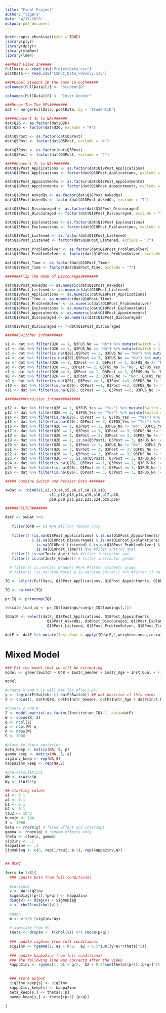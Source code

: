 ```yaml
---
title: "Final Project"
author: "Tigers"
date: "4/17/2020"
output: pdf_document
---
```


```r
knitr::opts_chunk$set(echo = TRUE)
library(plyr)
library(dplyr)
library(mlmRev)
library(lme4)
```

```r

###Read Files In#####
FullData <- read.csv("ProjectData.csv")   
postData <- read.csv("CSPCC_Data_FUSonly.csv")

####Label Student ID the same in both#####
colnames(FullData)[3] <- "StudentID"

colnames(FullData)[6] <- "Instr_Gender"

###Merge The Two DFs########
dat <- merge(FullData, postData, by = 'StudentID')
```

```r
#####Convert 4s to NAs######
dat$Q26 <- as.factor(dat$Q26)
dat$Q26 <- factor(dat$Q26, exclude = "4")

dat$Q5Post <- as.factor(dat$Q5Post)
dat$Q5Post <- factor(dat$Q5Post, exclude = "4")

dat$Q3Post <- as.factor(dat$Q3Post)
dat$Q3Post <- factor(dat$Q3Post, exclude = "4")
```

```r

#####Convert 7s to NAs#######
dat$Q18Post_Applications <- as.factor(dat$Q18Post_Applications)
dat$Q18Post_Applications <- factor(dat$Q18Post_Applications, exclude = "7")

dat$Q18Post_Appointments <- as.factor(dat$Q18Post_Appointments)
dat$Q18Post_Appointments <- factor(dat$Q18Post_Appointments, exclude = "7")

dat$Q18Post_AskedQs <- as.factor(dat$Q18Post_AskedQs)
dat$Q18Post_AskedQs <- factor(dat$Q18Post_AskedQs, exclude = "7")

dat$Q18Post_Discouraged <- as.factor(dat$Q18Post_Discouraged)
dat$Q18Post_Discouraged <- factor(dat$Q18Post_Discouraged, exclude = "7")

dat$Q18Post_Explanations <- as.factor(dat$Q18Post_Explanations)
dat$Q18Post_Explanations <- factor(dat$Q18Post_Explanations, exclude = "7")

dat$Q18Post_Listened <- as.factor(dat$Q18Post_Listened)
dat$Q18Post_Listened <- factor(dat$Q18Post_Listened, exclude = "7")

dat$Q18Post_ProblemSolver <- as.factor(dat$Q18Post_ProblemSolver)
dat$Q18Post_ProblemSolver <- factor(dat$Q18Post_ProblemSolver, exclude = "7")

dat$Q18Post_Time <- as.factor(dat$Q18Post_Time)
dat$Q18Post_Time <- factor(dat$Q18Post_Time, exclude = "7")

#######Flip The Rank of Discouraged#######

dat$Q18Post_AskedQs <- as.numeric(dat$Q18Post_AskedQs)
dat$Q18Post_Listened <- as.numeric(dat$Q18Post_Listened)
dat$Q18Post_Applications <- as.numeric(dat$Q18Post_Applications)
dat$Q18Post_Time <- as.numeric(dat$Q18Post_Time)
dat$Q18Post_ProblemSolver <- as.numeric(dat$Q18Post_ProblemSolver)
dat$Q18Post_Explanations <- as.numeric(dat$Q18Post_Explanations)
dat$Q18Post_Appointments <- as.numeric(dat$Q18Post_Appointments)
dat$Q18Post_Discouraged <- as.numeric(dat$Q18Post_Discouraged)

dat$Q18Post_Discouraged <- 7-dat$Q18Post_Discouraged

```


```r

######Switcher Info#######

s1 <- dat %>% filter(Q26 == 1, Q3FUS_No == "No") %>% mutate(Switch = 1)
s2 <- dat %>% filter(Q26 == 3, Q3FUS_No == "No") %>% mutate(Switch = 1)
s3 <- dat %>% filter(is.na(Q26),Q5Post == 1, Q3FUS_No == "No") %>% mutate(Switch = 1)
s4 <- dat %>% filter(is.na(Q26),Q5Post == 3, Q3FUS_No == "No") %>% mutate(Switch = 1)
s5 <- dat %>% filter(Q26 == 1, Q3Post == 3, Q5Post == 1, Q3FUS_No != "No", Q3FUS_Yes != "Yes") %>% mutate(Switch = 1)
s6 <- dat %>% filter(Q26 ==1, Q3Post == 2, Q3FUS_No != "No", Q3FUS_Yes != "Yes") %>% mutate(Switch = 1)
s7 <- dat %>% filter(Q26 == 3, Q5Post == 1, Q3Post == 3, Q3FUS_No != "No", Q3FUS_Yes != "Yes") %>% mutate(Switch = 1)
s8 <- dat %>% filter(Q26 == 3, Q3Post == 2, Q3FUS_No != "No", Q3FUS_Yes != "Yes") %>% mutate(Switch = 1)
s9 <- dat %>% filter(is.na(Q26), Q5Post == 1, Q3Post ==3, Q3FUS_No != "No", Q3FUS_Yes != "Yes") %>% mutate(Switch = 1)
s10 <- dat %>% filter(is.na(Q26), Q5Post ==1, Q3Post ==2, Q3FUS_No != "No", Q3FUS_Yes != "Yes") %>% mutate(Switch = 1)
s11 <- dat %>% filter(is.na(Q26), Q5Post == 3, Q3Post ==2, Q3FUS_No != "No", Q3FUS_Yes != "Yes") %>% mutate(Switch = 1)

```

```r

#########Persistor Info###########

p12 <- dat %>% filter(Q26 == 1, Q3FUS_Yes == "Yes") %>% mutate(Switch = 0)
p13 <- dat %>% filter(Q26 == 3, Q3FUS_Yes == "Yes") %>% mutate(Switch = 0)
p14 <- dat %>% filter(is.na(Q26), Q5Post == 1, Q3FUS_Yes == "Yes") %>% mutate(Switch = 0)
p15 <- dat %>% filter(is.na(Q26), Q5Post == 3, Q3FUS_Yes == "Yes") %>% mutate(Switch = 0)
p16 <- dat %>% filter(Q26 == 1, Q3Post == 1, Q3FUS_No != "No", Q3FUS_Yes != "Yes") %>% mutate(Switch = 0)
p17 <- dat %>% filter(Q26 == 1, Q5Post == 3, Q3Post == 3, Q3FUS_No != "No", Q3FUS_Yes != "Yes") %>% mutate(Switch = 0)
p18 <- dat %>% filter(Q26 == 1, Q5Post == 2, Q3Post == 3, Q3FUS_No != "No", Q3FUS_Yes != "Yes" ) %>% mutate(Switch = 0)
p19 <- dat %>% filter(Q26 == 1, is.na(Q5Post), Q3Post == 3, Q3FUS_No != "No", Q3FUS_Yes != "Yes") %>% mutate(Switch = 0)
p20 <- dat %>% filter(Q26 == 3, Q3Post == 1, Q3FUS_No != "No", Q3FUS_Yes != "Yes") %>% mutate(Switch = 0)
p21 <- dat %>% filter(Q26 == 3, Q5Post == 3, Q3Post == 3, Q3FUS_No != "No", Q3FUS_Yes != "Yes") %>% mutate(Switch = 0)
p22 <- dat %>% filter(Q26 == 3, Q5Post == 2, Q3Post == 3, Q3FUS_No != "No", Q3FUS_Yes != "Yes")  %>% mutate(Switch = 0)
p23 <- dat %>% filter(Q26 == 3, is.na(Q5Post), Q3Post == 3, Q3FUS_No != "No", Q3FUS_Yes != "Yes" )  %>% mutate(Switch = 0)
p24 <- dat %>% filter(is.na(Q26), Q5Post == 1, Q3Post == 1, Q3FUS_No != "No", Q3FUS_Yes != "Yes") %>% mutate(Switch = 0)
p25 <- dat %>% filter(is.na(Q26), Q5Post == 3, Q3Post == 1, Q3FUS_No != "No", Q3FUS_Yes != "Yes") %>% mutate(Switch = 0)
p26 <- dat %>% filter(is.na(Q26), Q5Post == 3, Q3Post == 3, Q3FUS_No != "No", Q3FUS_Yes != "Yes") %>% mutate(Switch = 0)

```


```r

##### Combine Switch and Persist Data #######

swDat <- rbind(s1,s2,s3,s4,s5,s6,s7,s8,s9,s10,
                    s11,p12,p13,p14,p15,p16,p17,p18,
                    p19,p20,p21,p22,p23,p24,p25,p26)
```


```r
######FILTER#######

datF <- swDat %>%  
  
   filter(Q48 == 2) %>% #filter female only
  
   filter(! (is.na(Q18Post_Applications) & is.na(Q18Post_Appointments) & is.na(Q18Post_AskedQs)
            & is.na(Q18Post_Discouraged) & is.na(Q18Post_Explanations) &
              is.na(Q18Post_Listened) & is.na(Q18Post_ProblemSolver) &
              is.na(Q18Post_Time))) %>% #filer instruc qual
   filter(! is.na(Instr_Age)) %>% #filter instructor age
   filter(! is.na(Instr_Gender)) # filter instructor gender

  # filter(! is.na(Calc_Grade)) #%>% #filter students grade
  # filter(! (is.na(Stud_Work) & is.na(Stud_Extra))) %>% #filter if no work or extra listed
```

```r
IQ <- select(FullData, Q18Post_Applications, Q18Post_Appointments, Q18Post_AskedQs, Q18Post_Discouraged, Q18Post_Explanations, Q18Post_Listened, Q18Post_ProblemSolver, Q18Post_Time)

IQ <- na.omit(IQ)

pr_IQ <- princomp(IQ)

rescale_load_iq <- pr_IQ$loadings/sum(pr_IQ$loadings[,1])

IQdatF <- select(datF, Q18Post_Applications, Q18Post_Appointments, 
                   Q18Post_AskedQs, Q18Post_Discouraged, Q18Post_Explanations,
                   Q18Post_Listened, Q18Post_ProblemSolver, Q18Post_Time)

datF <- datF %>% mutate(Inst.Qual = apply(IQdatF,1,weighted.mean,rescale_load_iq[,1],na.rm = TRUE))


```


# Mixed Model

\begin{eqnarray}
\text{log} (\frac{p_i}{1-p_i}) &=& \beta_0 + \beta_1 X_{i1} + \beta_2 X_{i2} + \beta_3 X_{i3} + \beta_4 X_{i4} + \alpha_{\text{institution}} \\
p_i &=& \text{Probability of a student switching} \\
X_1 &=& \text{Gender of Student} \\
X_2 &=& \text{Gender of Professor} \\
X_2 &=& \text{Age of Professor} \\
X_4 &=& \text{Instrcutor Quality} \\
\alpha_{\text{institution}} &\sim& N (0, \tau^2)
\end{eqnarray}


```r
### Fit the model that we will be estimating
model <- glmer(Switch ~ Q48 + Instr_Gender + Instr_Age + Inst.Qual + (1|Institution_ID), data = datF, family = "binomial")

model
```


```r
#Create X and Y (y will bet log of(p\1-p))
y <- log(datF$Switch/ (1-datF$Switch)) ## not positive if this works
X <- cbind(1, datF$Q48, datF$Instr_Gender, datF$Instr_Age + datF$Inst.Qual)

#Create Z and W
Z <- model.matrix(~as.factor(Institution_ID)-1, data=datF)
W <- cbind(X, Z)
q <- ncol(Z)
p <- ncol(W)-q 
n <- nrow(W)
S <- 1000

#place to store posterior
beta_keep <- matrix(NA, S, p)
gamma_keep <- matrix(NA, S, q)
sig2inv_keep <- rep(NA,S)
kappa2inv_keep <- rep(NA,S)
  
#pre-calculations
WW <- t(W)%*%W
Wy <- t(W)%*%y

## starting values
a1 <- 0.1
a2 <- 0.1
b1 <- 0.1
b2 <- 0.1
tau2 <- 10^2
burnin <- 100
S <- 1000 
beta <- rnorm(p) # fixed effect and intercept
gamma <- rnorm(q) # random effects only
theta <- c(beta, gamma)
sig2inv <- .1
kappa2inv <- .1
SigmaDiag <- c(0, rep(1/tau2, p-1), rep(kappa2inv,q))


## MCMC
  
for(s in 1:S){
  ### update beta from full conditional
    
  #variance
  v <- WW*sig2inv 
  SigmaDiag[(p+1):(p+q)] <- kappa2inv
  diag(v) <- diag(v) + SigmaDiag
  v <- chol2inv(chol(v))
    
  #mean
  m <- v %*% (sig2inv*Wy)
    
  # simulate from FC
  theta <- drop(m +  t(chol(v)) %*% rnorm(p+q))
    
  ### update sig2inv from full conditional
  sig2inv <- rgamma(1, a1 + n/2,  a2 + 0.5*sum((y-W%*%theta)^2))
    
  ### update kappa2inv from full conditional
  ### The following line was correctd after the video
  kappa2inv <- rgamma(1, b1 + q/2,  b2 + 0.5*sum(theta[(p+1):(p+q)]^2))
    
    
  ### store output
  sig2inv_keep[s] <- sig2inv
  kappa2inv_keep[s] <- kappa2inv
  beta_keep[s,] <- theta[1:p]
  gamma_keep[s,] <- theta[(p+1):(p+q)]
    
}

```



